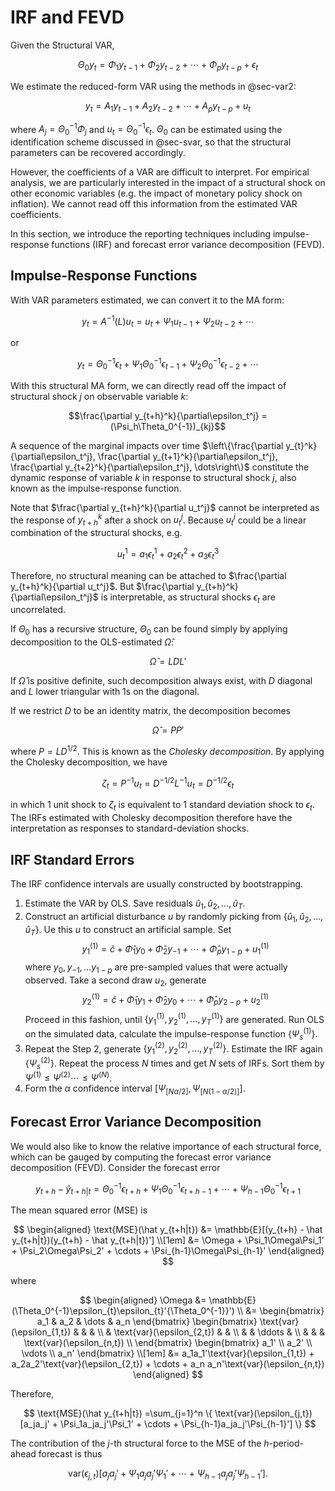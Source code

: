 # IRF and FEVD

Given the Structural VAR,

$$
\Theta_0 y_t = \Phi_1 y_{t-1} + \Phi_2 y_{t-2} + \cdots + \Phi_p y_{t-p} + \epsilon_t
$$

We estimate the reduced-form VAR using the methods in @sec-var2:

$$
y_t = A_1 y_{t-1} + A_2 y_{t-2} + \cdots + A_p y_{t-p} + u_t
$$

where $A_j = \Theta_0^{-1}\Phi_j$ and $u_t = \Theta_0^{-1}\epsilon_t$.
$\Theta_0$ can be estimated using the identification scheme discussed in
@sec-svar, so that the structural parameters can be recovered
accordingly.

However, the coefficients of a VAR are difficult to interpret. For
empirical analysis, we are particularly interested in the impact of a
structural shock on other economic variables (e.g. the impact of
monetary policy shock on inflation). We cannot read off this information
from the estimated VAR coefficients.

In this section, we introduce the reporting techniques including
impulse-response functions (IRF) and forecast error variance
decomposition (FEVD).

## Impulse-Response Functions

With VAR parameters estimated, we can convert it to the MA form:

$$
y_t = A^{-1}(L)u_t = u_t + \Psi_1 u_{t-1} + \Psi_2 u_{t-2} + \cdots
$$

or

$$
y_t = \Theta_0^{-1}\epsilon_t + \Psi_1\Theta_0^{-1}\epsilon_{t-1} + 
\Psi_2\Theta_0^{-1}\epsilon_{t-2} + \cdots
$$

With this structural MA form, we can directly read off the impact of
structural shock $j$ on observable variable $k$:

$$\frac{\partial y_{t+h}^k}{\partial\epsilon_t^j} = (\Psi_h\Theta_0^{-1})_{kj}$$

A sequence of the marginal impacts over time
$\left\{\frac{\partial y_{t}^k}{\partial\epsilon_t^j}, \frac{\partial y_{t+1}^k}{\partial\epsilon_t^j}, \frac{\partial y_{t+2}^k}{\partial\epsilon_t^j}, \dots\right\}$
constitute the dynamic response of variable $k$ in response to
structural shock $j$, also known as the impulse-response function.

Note that $\frac{\partial y_{t+h}^k}{\partial u_t^j}$ cannot be
interpreted as the response of $y_{t+h}^k$ after a shock on $u_t^j$.
Because $u_t^j$ could be a linear combination of the structural shocks,
e.g.

$$
u_t^1 =a_1\epsilon_t^1 + a_2 \epsilon_t^2 + a_3 \epsilon_t^3
$$

Therefore, no structural meaning can be attached to
$\frac{\partial y_{t+h}^k}{\partial u_t^j}$. But
$\frac{\partial y_{t+h}^k}{\partial\epsilon_t^j}$ is interpretable, as
structural shocks $\epsilon_t$ are uncorrelated.

If $\Theta_0$ has a recursive structure, $\Theta_0$ can be found simply
by applying decomposition to the OLS-estimated $\hat\Omega$:

$$
\hat\Omega=LDL'
$$

If $\hat\Omega$ is positive definite, such decomposition always exist,
with $D$ diagonal and $L$ lower triangular with $1$s on the diagonal.

If we restrict $D$ to be an identity matrix, the decomposition becomes

$$
\hat\Omega = PP'
$$

where $P = LD^{1/2}$. This is known as the *Cholesky decomposition*. By
applying the Cholesky decomposition, we have

$$
\zeta_t = P^{-1}u_t = D^{-1/2}L^{-1}u_t = D^{-1/2}\epsilon_t
$$

in which $1$ unit shock to $\zeta_t$ is equivalent to $1$ standard
deviation shock to $\epsilon_t$. The IRFs estimated with Cholesky
decomposition therefore have the interpretation as responses to
standard-deviation shocks.

## IRF Standard Errors

The IRF confidence intervals are usually constructed by bootstrapping.

1.  Estimate the VAR by OLS. Save residuals
    $\hat u_1, \hat u_2, \dots, \hat u_T$.
2.  Construct an artificial disturbance $u$ by randomly picking from
    $\{\hat u_1, \hat u_2, \dots, \hat u_T\}$. Ue this $u$ to construct
    an artificial sample. Set
    $$y_1^{(1)} = \hat c + \hat\Phi_1 y_0 + \hat\Phi_2 y_{-1}+\cdots + \hat\Phi_p y_{1-p} + u_1^{(1)}$$where
    $y_0, y_{-1},\dots y_{1-p}$ are pre-sampled values that were
    actually observed. Take a second draw $u_2$, generate
    $$y_2^{(1)} = \hat c + \hat\Phi_1 y_1 + \hat\Phi_2 y_{0}+\cdots + \hat\Phi_p y_{2-p} + u_2^{(1)}$$Proceed
    in this fashion, until $\{ y_1^{(1)}, y_2^{(1)},\dots,y_T^{(1)} \}$
    are generated. Run OLS on the simulated data, calculate the
    impulse-response function $\{ \Psi_s^{(1)} \}$.
3.  Repeat the Step 2, generate
    $\{ y_1^{(2)}, y_2^{(2)},\dots,y_T^{(2)} \}$. Estimate the IRF again
    $\{ \Psi_s^{(2)} \}$. Repeat the process $N$ times and get $N$ sets
    of IRFs. Sort them by
    $\Psi^{(1)} \leq \Psi^{(2)} \cdots \leq \Psi^{(N)}$.
4.  Form the $\alpha$ confidence interval
    $[\Psi_{[N\alpha/2]}, \Psi_{[N(1-\alpha/2)]}]$.

## Forecast Error Variance Decomposition

We would also like to know the relative importance of each structural
force, which can be gauged by computing the forecast error variance
decomposition (FEVD). Consider the forecast error

$$
y_{t+h} - \hat y_{t+h|t} = \Theta_0^{-1}\epsilon_{t+h} + \Psi_1\Theta_0^{-1}\epsilon_{t+h-1} + 
\cdots + \Psi_{h-1}\Theta_0^{-1}\epsilon_{t+1} 
$$

The mean squared error (MSE) is

$$
\begin{aligned}
\text{MSE}(\hat y_{t+h|t}) 
&= \mathbb{E}[(y_{t+h} - \hat y_{t+h|t})(y_{t+h} - \hat y_{t+h|t})'] \\[1em]
&= \Omega + \Psi_1\Omega\Psi_1' + \Psi_2\Omega\Psi_2' + \cdots + \Psi_{h-1}\Omega\Psi_{h-1}'
\end{aligned}
$$

where

$$
\begin{aligned}
\Omega &= \mathbb{E}(\Theta_0^{-1}\epsilon_{t}\epsilon_{t}'{\Theta_0^{-1}}') \\
&= \begin{bmatrix}
a_1 & a_2 & \dots & a_n
\end{bmatrix}
\begin{bmatrix}
\text{var}(\epsilon_{1,t}) & & & \\
& \text{var}(\epsilon_{2,t}) & & \\
& & \ddots & \\
& & & \text{var}(\epsilon_{n,t}) \\
\end{bmatrix}
\begin{bmatrix}
a_1' \\ a_2' \\ \vdots \\ a_n'
\end{bmatrix} \\[1em]
&= a_1a_1'\text{var}(\epsilon_{1,t}) + a_2a_2'\text{var}(\epsilon_{2,t}) +
\cdots + a_n a_n'\text{var}(\epsilon_{n,t}) 
\end{aligned}
$$

Therefore,

$$
\text{MSE}(\hat y_{t+h|t}) =\sum_{j=1}^n \{ \text{var}(\epsilon_{j,t})
[a_ja_j' + \Psi_1a_ja_j'\Psi_1' + \cdots + \Psi_{h-1}a_ja_j'\Psi_{h-1}'] \}
$$

The contribution of the $j$-th structural force to the MSE of the
$h$-period-ahead forecast is thus

$$
\text{var}(\epsilon_{j,t})
[a_ja_j' + \Psi_1a_ja_j'\Psi_1' + \cdots + \Psi_{h-1}a_ja_j'\Psi_{h-1}'].
$$
